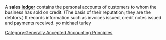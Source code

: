 {{Orphan|date=November 2006}} 
A '''sales [[ledger]]''' contains the personal accounts of customers to whom the business has sold on credit. (The basis of their reputation; they are the debtors.) It records information such as invoices issued, credit notes issued and payments received. yo michael turley
[[Category:Generally Accepted Accounting Principles]]

{{accounting-stub}}
